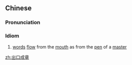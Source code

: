 ==Chinese==
{{zh-forms|type=22}}

===Pronunciation===
{{zh-pron
|m=chūkǒuchéngzhāng,er=y
|c=ceot1 hau2 sing4 zoeng1
|cat=id
}}

===Idiom===
{{zh-idiom}}

# [[word]]s [[flow]] from the [[mouth]] as from the [[pen]] of a [[master]]

[[zh:出口成章]]